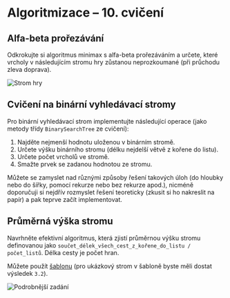 
<Head>
  <title>Cvičení NPRG062 – Algoritmizace – Michal Töpfer</title>
</Head>

# Algoritmizace – 10. cvičení

## Alfa-beta prořezávání

Odkrokujte si algoritmus minimax s alfa-beta prořezáváním a určete, které vrcholy v následujícím stromu hry zůstanou neprozkoumané (při průchodu zleva doprava).

<img src="../alfa-beta.png" alt="Strom hry" className="img-fluid"/>

## Cvičení na binární vyhledávací stromy

Pro binární vyhledávací strom implementujte následující operace (jako metody třídy `BinarySearchTree` ze cvičení):

1. Najděte nejmenší hodnotu uloženou v binárním stromě.
2. Určete výšku binárního stromu (délku nejdelší větvě z kořene do listu).
3. Určete počet vrcholů ve stromě.
4. Smažte prvek se zadanou hodnotou ze stromu.

Můžete se zamyslet nad různými způsoby řešení takových úloh (do hloubky nebo do šířky,
pomocí rekurze nebo bez rekurze apod.), nicméně doporučuji si nejdřív rozmyslet řešení teoreticky (zkusit si ho nakreslit na papír) a pak teprve začít implementovat.

## Průměrná výška stromu

Navrhněte efektivní algoritmus, která zjistí průměrnou výšku stromu definovanou jako `součet_délek_všech_cest_z_kořene_do_listu / počet_listů`. Délka cesty je počet hran.

Můžete použít <a href="../binary_tree_avg_depth.py">šablonu</a> (pro ukázkový strom v šabloně byste měli dostat výsledek `3.2`).

<img src="../09_prumerna_vyska_stromu.png" alt="Podrobnější zadání" className="img-fluid"/>
